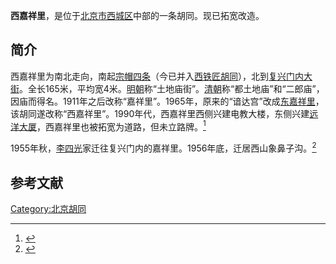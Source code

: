 {{Coord|39.9053953|116.3589409|type:landmark_region:CN-11_source:GoogleMaps|display=title}}
'''西嘉祥里'''，是位于[[北京市|北京市]][[西城区|西城区]]中部的一条胡同。现已拓宽改造。

==简介==
西嘉祥里为南北走向，南起[[宗帽四条|宗帽四条]]（今已并入[[西铁匠胡同|西铁匠胡同]]），北到[[复兴门内大街|复兴门内大街]]。全长165米，平均宽4米。[[明朝|明朝]]称“土地庙街”。[[清朝|清朝]]称“都土地庙”和“二郎庙”，因庙而得名。1911年之后改称“嘉祥里”。1965年，原来的“谙达宫”改成[[东嘉祥里|东嘉祥里]]，该胡同遂改称“西嘉祥里”。1990年代，西嘉祥里西侧兴建电教大楼，东侧兴建[[远洋大厦|远洋大厦]]，西嘉祥里也被拓宽为道路，但未立路牌。<ref>{{Cite web |url=http://www.bjdclib.com/subdb/laneculture/lane/200907/t20090702_4194.html |title=西嘉祥里，东华流韵，2009-07-02 |access-date=2015-03-07 |archive-date=2016-03-04 |archive-url=https://web.archive.org/web/20160304131254/http://www.bjdclib.com/subdb/laneculture/lane/200907/t20090702_4194.html |dead-url=no }}</ref>

1955年秋，[[李四光|李四光]]家迁往复兴门内的嘉祥里。1956年底，迁居西山象鼻子沟。<ref>{{Cite web |url=http://pkunews.pku.edu.cn/zdlm/2009-12/02/content_163849.htm |title=李四光与北京的缘，北京大学新闻网，2009-12-02 |access-date=2015-03-07 |archive-url=https://web.archive.org/web/20120731140117/http://pkunews.pku.edu.cn/zdlm/2009-12/02/content_163849.htm |archive-date=2012-07-31 |dead-url=yes }}</ref>

==参考文献==
{{reflist}}

[[Category:北京胡同|Category:北京胡同]]